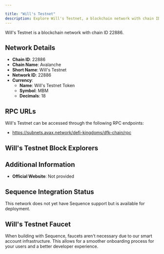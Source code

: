 ```yaml
---

title: "Will's Testnet"
description: Explore Will's Testnet, a blockchain network with chain ID 22886. Learn about its native currency, Will's Testnet Token, and how to interact with the network.
---
```




Will's Testnet is a blockchain network with chain ID 22886.

## Network Details

- **Chain ID**: 22886
- **Chain Name**: Avalanche
- **Short Name**: Will's Testnet
- **Network ID**: 22886
- **Currency**: 
  - **Name**: Will's Testnet Token
  - **Symbol**: MBM
  - **Decimals**: 18

## RPC URLs

Will's Testnet can be accessed through the following RPC endpoints:

- https://subnets.avax.network/defi-kingdoms/dfk-chain/rpc

## Will's Testnet Block Explorers



## Additional Information

- **Official Website**: Not provided

## Sequence Integration Status

This network does not yet have Sequence support but is available for deployment.

## Will's Testnet Faucet

When building with Sequence, faucets aren't necessary due to our smart account infrastructure. This allows for a smoother onboarding process for your users and a better developer experience.
